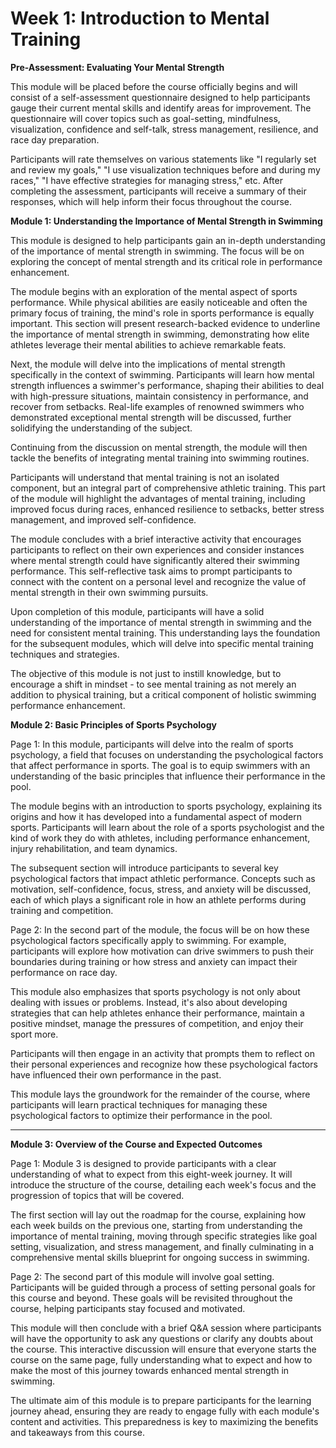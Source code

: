 # Week 1: Introduction to Mental Training

**Pre-Assessment: Evaluating Your Mental Strength**

This module will be placed before the course officially begins and will consist of a self-assessment questionnaire designed to help participants gauge their current mental skills and identify areas for improvement. The questionnaire will cover topics such as goal-setting, mindfulness, visualization, confidence and self-talk, stress management, resilience, and race day preparation.

Participants will rate themselves on various statements like "I regularly set and review my goals," "I use visualization techniques before and during my races," "I have effective strategies for managing stress," etc. After completing the assessment, participants will receive a summary of their responses, which will help inform their focus throughout the course.

**Module 1: Understanding the Importance of Mental Strength in Swimming**

This module is designed to help participants gain an in-depth understanding of the importance of mental strength in swimming. The focus will be on exploring the concept of mental strength and its critical role in performance enhancement. 

The module begins with an exploration of the mental aspect of sports performance. While physical abilities are easily noticeable and often the primary focus of training, the mind's role in sports performance is equally important. This section will present research-backed evidence to underline the importance of mental strength in swimming, demonstrating how elite athletes leverage their mental abilities to achieve remarkable feats.

Next, the module will delve into the implications of mental strength specifically in the context of swimming. Participants will learn how mental strength influences a swimmer's performance, shaping their abilities to deal with high-pressure situations, maintain consistency in performance, and recover from setbacks. Real-life examples of renowned swimmers who demonstrated exceptional mental strength will be discussed, further solidifying the understanding of the subject.

Continuing from the discussion on mental strength, the module will then tackle the benefits of integrating mental training into swimming routines. 

Participants will understand that mental training is not an isolated component, but an integral part of comprehensive athletic training. This part of the module will highlight the advantages of mental training, including improved focus during races, enhanced resilience to setbacks, better stress management, and improved self-confidence.

The module concludes with a brief interactive activity that encourages participants to reflect on their own experiences and consider instances where mental strength could have significantly altered their swimming performance. This self-reflective task aims to prompt participants to connect with the content on a personal level and recognize the value of mental strength in their own swimming pursuits.

Upon completion of this module, participants will have a solid understanding of the importance of mental strength in swimming and the need for consistent mental training. This understanding lays the foundation for the subsequent modules, which will delve into specific mental training techniques and strategies.

The objective of this module is not just to instill knowledge, but to encourage a shift in mindset - to see mental training as not merely an addition to physical training, but a critical component of holistic swimming performance enhancement.


**Module 2: Basic Principles of Sports Psychology**

Page 1:
In this module, participants will delve into the realm of sports psychology, a field that focuses on understanding the psychological factors that affect performance in sports. The goal is to equip swimmers with an understanding of the basic principles that influence their performance in the pool.

The module begins with an introduction to sports psychology, explaining its origins and how it has developed into a fundamental aspect of modern sports. Participants will learn about the role of a sports psychologist and the kind of work they do with athletes, including performance enhancement, injury rehabilitation, and team dynamics.

The subsequent section will introduce participants to several key psychological factors that impact athletic performance. Concepts such as motivation, self-confidence, focus, stress, and anxiety will be discussed, each of which plays a significant role in how an athlete performs during training and competition. 

Page 2:
In the second part of the module, the focus will be on how these psychological factors specifically apply to swimming. For example, participants will explore how motivation can drive swimmers to push their boundaries during training or how stress and anxiety can impact their performance on race day.

This module also emphasizes that sports psychology is not only about dealing with issues or problems. Instead, it's also about developing strategies that can help athletes enhance their performance, maintain a positive mindset, manage the pressures of competition, and enjoy their sport more. 

Participants will then engage in an activity that prompts them to reflect on their personal experiences and recognize how these psychological factors have influenced their own performance in the past.

This module lays the groundwork for the remainder of the course, where participants will learn practical techniques for managing these psychological factors to optimize their performance in the pool.

---

**Module 3: Overview of the Course and Expected Outcomes**

Page 1:
Module 3 is designed to provide participants with a clear understanding of what to expect from this eight-week journey. It will introduce the structure of the course, detailing each week's focus and the progression of topics that will be covered.

The first section will lay out the roadmap for the course, explaining how each week builds on the previous one, starting from understanding the importance of mental training, moving through specific strategies like goal setting, visualization, and stress management, and finally culminating in a comprehensive mental skills blueprint for ongoing success in swimming.

Page 2:
The second part of this module will involve goal setting. Participants will be guided through a process of setting personal goals for this course and beyond. These goals will be revisited throughout the course, helping participants stay focused and motivated.

This module will then conclude with a brief Q&A session where participants will have the opportunity to ask any questions or clarify any doubts about the course. This interactive discussion will ensure that everyone starts the course on the same page, fully understanding what to expect and how to make the most of this journey towards enhanced mental strength in swimming.

The ultimate aim of this module is to prepare participants for the learning journey ahead, ensuring they are ready to engage fully with each module's content and activities. This preparedness is key to maximizing the benefits and takeaways from this course.

